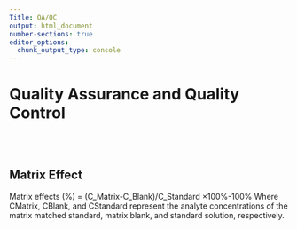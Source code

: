 ```yaml
---
Title: QA/QC
output: html_document
number-sections: true
editor_options: 
  chunk_output_type: console
---
```


# **Quality Assurance and Quality Control** {#QAQC}

<br><br>

## Matrix Effect
  
Matrix effects (%) = (C_Matrix-C_Blank)/C_Standard ×100%-100%
Where CMatrix, CBlank, and CStandard represent the analyte concentrations of the matrix matched standard, matrix blank, and standard solution, respectively.
